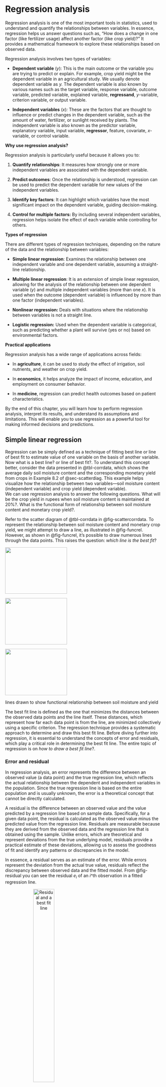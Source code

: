 # Regression analysis {#sec-regression}

Regression analysis is one of the most important tools in statistics, used to understand and quantify the relationships between variables. In essence, regression helps us answer questions such as, "How does a change in one factor (like fertilizer usage) affect another factor (like crop yield)?" It provides a mathematical framework to explore these relationships based on observed data.

Regression analysis involves two types of variables:

-   **Dependent variable** (*y*): This is the main outcome or the variable you are trying to predict or explain. For example, crop yield might be the dependent variable in an agricultural study. We usually denote dependent variable as *y.* The dependent variable is also known by various names such as the target variable, response variable, outcome variable, predicted variable, explained variable, **regressand**, *y*-variable, criterion variable, or output variable.

-   **Independent variables** (*x*)*:* These are the factors that are thought to influence or predict changes in the dependent variable, such as the amount of water, fertilizer, or sunlight received by plants. The independent variable is also known as the predictor variable, explanatory variable, input variable, **regressor**, feature, covariate, *x*-variable, or control variable.

**Why use regression analysis?**

Regression analysis is particularly useful because it allows you to:

1.  **Quantify relationships**: It measures how strongly one or more independent variables are associated with the dependent variable.

2.  **Predict outcomes**: Once the relationship is understood, regression can be used to predict the dependent variable for new values of the independent variables.

3.  **Identify key factors**: It can highlight which variables have the most significant impact on the dependent variable, guiding decision-making.

4.  **Control for multiple factors:** By including several independent variables, regression helps isolate the effect of each variable while controlling for others.

**Types of regression**

There are different types of regression techniques, depending on the nature of the data and the relationship between variables:

-   **Simple linear regression**: Examines the relationship between one independent variable and one dependent variable, assuming a straight-line relationship.

-   **Multiple linear regression**: It is an extension of simple linear regression, allowing for the analysis of the relationship between one dependent variable (*y*) and multiple independent variables (more than one *x*). It is used when the outcome (dependent variable) is influenced by more than one factor (independent variables).

-   **Nonlinear regression:** Deals with situations where the relationship between variables is not a straight line.

-   **Logistic regression:** Used when the dependent variable is categorical, such as predicting whether a plant will survive (yes or no) based on environmental factors.

**Practical applications**

Regression analysis has a wide range of applications across fields:

-   In **agriculture**, it can be used to study the effect of irrigation, soil nutrients, and weather on crop yield.

-   In **economics**, it helps analyze the impact of income, education, and employment on consumer behavior.

-   In **medicine**, regression can predict health outcomes based on patient characteristics.

By the end of this chapter, you will learn how to perform regression analysis, interpret its results, and understand its assumptions and limitations. This will enable you to use regression as a powerful tool for making informed decisions and predictions.

## Simple linear regression

Regression can be simply defined as a technique of fitting best line or line of best fit to estimate value of one variable on the basis of another variable. Now what is a best line? or line of best fit?. To understand this concept better, consider the data presented in @tbl-corrdata, which shows the average daily soil moisture content and the corresponding monetary yield from crops in Example 8.2 of @sec-scatterdiag. This example helps visualize how the relationship between two variables—soil moisture content (independent variable) and crop yield (dependent variable).\
We can use regression analysis to answer the following questions. What will be the crop yield in rupees when soil moisture content is maintained at 20%?. What is the functional form of relationship between soil moisture content and monetary crop yield?.

Refer to the scatter diagram of @tbl-corrdata in @fig-scattercorrdata. To represent the relationship between soil moisture content and monetary crop yield, we might attempt to draw a line, as illustrated in @fig-funcrel. However, as shown in @fig-funcrel, it’s possible to draw numerous lines through the data points. This raises the question: *which line is the best fit*?

::: {#fig-funcrel layout-ncol="2"}
![](images/r99.1.png){#fig-funcrel1 width="200px" height="150px"}

![](images/r99.2.png){#fig-funcrel2 width="200px" height="150px"}

![](images/r99.3.png){#fig-funcrel3 width="200px" height="150px"}

lines drawn to show functional relationship between soil moisture and yield
:::

The best fit line is defined as the one that minimizes the distances between the observed data points and the line itself. These distances, which represent how far each data point is from the line, are minimized collectively using a specific criterion. The regression technique provides a systematic approach to determine and draw this best fit line. Before diving further into regression, it is essential to understand the concepts of error and residuals, which play a critical role in determining the best fit line. The entire topic of regression is on *how to draw a best fit line*?.

### Error and residual

In regression analysis, an error represents the difference between an observed value (a data point) and the true regression line, which reflects the actual relationship between the dependent and independent variables in the population. Since the true regression line is based on the entire population and is usually unknown, the error is a theoretical concept that cannot be directly calculated.

A residual is the difference between an observed value and the value predicted by a regression line based on sample data. Specifically, for a given data point, the residual is calculated as the observed value minus the predicted value from the regression line. Residuals are measurable because they are derived from the observed data and the regression line that is obtained using the sample. Unlike errors, which are theoretical and represent deviations from the true underlying model, residuals provide a practical estimate of these deviations, allowing us to assess the goodness of fit and identify any patterns or discrepancies in the model.

In essence, a residual serves as an estimate of the error. While errors represent the deviation from the actual true value, residuals reflect the discrepancy between observed data and the fitted model. From @fig-residual you can see the residual $e_i$ of an *i*\^th observation in a fitted regression line.

![Residual and a best fit line](images/r91.png){#fig-residual fig-align="center" width="40%" style="text-align:center;"}

The distance of $i^{th}$ observation ($e_i$) from the fitted line can be considered as the residual (error). Best fit line can be obtained by minimizing this distance. This can be achieved using the mathematical technique "**principle of least squares**" discussed in @sec-leastsquares. Before going to identify a best fit line on should know the concept of a straight line.

### Straight lines

A straight line is the simplest figure in geometry. Mathematical equation of a straight line is\
$$Y = \alpha + \beta X$$ {#eq-straightline}

Two important features of a line **intercept** ($\alpha$) and **slope**($\beta$). $\alpha$ is the Y-intercept, the intercept of a line is the y-value of the point where it crosses the y-axis. $\beta$ is the **slope of a line,** which is a number that measures its "steepness". It is the change in Y for a unit change in X along the line. In regression $\beta$ is called as **regression coefficient** explained in @sec-regressionbeta.

[Intercept and slope]{.underline}

::: {#fig-interceptandslope layout-ncol="2"}
![Intercept of a straight line](images/r92.png){#fig-intercept width="200px" height="150px"}

![Slope of a straight line](images/r93.png){#fig-slope width="250px" height="150px"}

Intercept and slope
:::

$\alpha$ and $\beta$ can be considered as a finger print of a line; with these values we can easily identify the line. So now our problem is simple, to find a line of best, estimate $\alpha$ and $\beta$, such that error *e*~i~ of each observation is minimized. For that we use the *method of least squares*.

### Method of least squares {#sec-leastsquares}

On considering the error term $e_i$; equation of a straight line is

$$y_i = \alpha +\beta x_i + e_i$$ {#eq-simpleregression}

Where $e_i$ is the *i*^th^ error term corresponding to $y_i$, *i* =1, 2, ..., *n*

::: {.callout-important title="Note"}
One way to obtain *line of best fit* is by estimating $\alpha$ and $\beta$ by minimizing error sum $\sum_{i = 1}^{n}{e_i}$. By theorem $\sum_{i = 1}^{n}{e_i} = 0$. So $\alpha$ and $\beta$ are estimated by minimizing $\sum_{i = 1}^{n}{e_i}^2$. The term $\sum_{i = 1}^{n}e_i^2$ is called as error sum of squares. As we are minimizing the sum of the squares of error term the process is known by the name `principle of least squares`.
:::

[**Principle of least squares**]{.underline}

`Principle of least squares` is the statistical method used to determine a line of best fit by minimizing the sum of squares of the error term *i*.*e* minimizing $\sum_{i = 1}^{n}{e_i}^2$.

Consider @eq-simpleregression

$$y_i = \alpha +\beta x_i + e_i$$

$$e_i = y_i -(\alpha +\beta x_i)$$ {#eq-leastsq1}

$$e_i^2 = [y_i -(\alpha +\beta x_i)]^2$$ {#eq-leastsq2}

$$\sum_{i = 1}^{n}e_i^2 = \sum_{i = 1}^{n}[y_i -(\alpha +\beta x_i)]^2$$ {#eq-leastsq3}

we want to minimize @eq-leastsq3 and estimate $\alpha$ and $\beta$. $\sum_{i = 1}^{n}e_i^2$ can be minimized by taking derivative with respect to $\alpha$ and $\beta$ and equating to zero. On doing so we will get two equations, these equations are termed as *normal equations* and solving those normal equations will give the formulas for estimating $\alpha$ and $\beta$.

Differentiating $E=\sum_{i = 1}^{n}e_i^2$ with respect to $\alpha$ and equating to 0.

$$\frac{\partial E}{\partial \alpha} = \sum_{i=1}^n 2 \left[ y_i - (\alpha + \beta x_i) \right](-1)$$ {#eq-lssquares1}

$$= -2 \sum_{i=1}^n \left[ y_i - \alpha - \beta x_i \right]$$ {#eq-lssquares2}

equating the derivative in @eq-lssquares2 to $0$ and on simplifying:

$$\sum_{i=1}^n \left[ y_i - \alpha - \beta x_i \right] = 0$$ {#eq-lssquares3}

expand the summation in @eq-lssquares3:

$$=\sum_{i=1}^n y_i - n\alpha - \beta \sum_{i=1}^n x_i = 0$$ {#eq-lssquares4}

on rearranging @eq-lssquares4 you will get the first normal equation.

$$\sum_{i=1}^n y_i =n\alpha + \beta \sum_{i=1}^n x_i$$ {#eq-normaleq1}

Differentiating $E=\sum_{i = 1}^{n}e_i^2$ with respect to $\beta$:

$$\frac{\partial E}{\partial \beta} = \sum_{i=1}^n 2 \left[ y_i - (\alpha + \beta x_i) \right](-x_i)$$ {#eq-lssquares5}

$$= -2 \sum_{i=1}^n x_i \left[ y_i - \alpha - \beta x_i \right]$$ {#eq-lssquares6}

equating the derivative in @eq-lssquares6 to $0$ and on simplifying:

$$\sum_{i=1}^n x_i \left[ y_i - \alpha - \beta x_i \right] = 0$$ {#eq-lssquares7}

expand the summation in @eq-lssquares7:

$$=\sum_{i=1}^n x_i y_i - \alpha \sum_{i=1}^n x_i - \beta \sum_{i=1}^n x_i^2 = 0$$ {#eq-lssquares8}

on rearranging @eq-lssquares8 you will get the second normal equation.

$$\sum_{i=1}^n y_i x_i = \alpha \sum_{i=1}^n x_i + \beta \sum_{i=1}^n x_i^2$$ {#eq-normaleq2}

On solving normal equations @eq-normaleq1 and @eq-normaleq2, we derive the equations to estimate $\alpha$ and $\beta$, which are considered population parameters. Since these parameters are usually unknown, we estimate them using equations derived from sample data. The estimated values of $\alpha$ and $\beta$ are denoted as $\hat{\alpha}$ and $\hat{\beta}$, where the hats indicate that they are sample-based estimates. These are pronounced as "alpha cap" and "beta cap," respectively, and are used as approximations of the true population parameters.

### Regression coefficient {#sec-regressionbeta}

The regression coefficient, $\beta$ in linear regression, represents the slope of the regression line. It quantifies the relationship between the independent variable ($x$) and the dependent variable ($y$). Specifically, $\beta$ indicates the expected change in $y$ for a one-unit increase in $x$, holding other factors constant. Regression coefficients can take any real value, ranging from $-\infty$ to $+\infty$, depending on the nature of the relationship between the variables. A positive $\beta$ implies a direct relationship (as $x$ increases, $y$ increases), while a negative $\beta$ implies an inverse relationship (as $x$ increases, $y$ decreases). A coefficient of $0$ suggests no linear relationship between the variables. The magnitude of $\beta$ reflects the strength of the association, with larger absolute values indicating stronger relationships. @eq-regeqn3 and @eq-regeqn3 for the calculation of estimate of $\beta$ is obtained by solving normal equations @eq-normaleq1 and @eq-normaleq2. @eq-regeqn3 can be used for hand calculations.

$$\hat{\beta}=\frac{\sum_{i = 1}^{n}{y_{i}x_{i} - \frac{\sum_{i = 1}^{n}{y_{i}\sum_{i = 1}^{n}x_{i}}}{n}}}{\sum_{i = 1}^{n}x_{i}^{2} - \frac{\left( \sum_{i = 1}^{n}x_{i} \right)^{2}}{n}}$$ {#eq-regeqn3}

@eq-regeqn3 can be written as

$$\hat{\beta} =\frac{cov(x,y)}{var(x)}$$ {#eq-regeqn4}

### Intercept

The intercept, often denoted as $\alpha$ in linear regression, represents the value of the dependent variable $y$ when the independent variable $x$ is equal to zero. It is the point at which the regression line crosses the $y$-axis. The intercept provides a baseline value for the dependent variable before any influence from the independent variable is considered. The intercept can take any real value ($-\infty$ to $+\infty$), and its meaning depends on the specific context of the data. In some cases, it may not have a practical interpretation, especially if $x = 0$ is not within the range of observed data. @eq-regeqn5 for estimating $\alpha$ is obtained by solving normal equations @eq-normaleq1 and @eq-normaleq2.

$$\hat{\alpha} =\overline{y}-\hat{\beta}.\overline{x}$$ {#eq-regeqn5}\
where $\overline{y}$ = mean of $y$; $\overline{x}$ = mean of $x$

::: {.callout-important title="Note"}
Once the estimates of $\alpha$ and $\beta$, which are denoted as $\hat{\alpha}$ and $\hat{\beta}$ respectively are obtained using @eq-regeqn4 and @eq-regeqn5. The estimated regression line can be written as:\
$$y =\hat{\alpha}+ \hat{\beta} x$$ {#eq-regestimate}
:::

### Assumptions

The goal of linear regression is to estimate the coefficients of the regression equation, which help explain how changes in the independent variables affect the dependent variable. However, for the results of a regression analysis to be reliable and meaningful, certain underlying assumptions must be met. These assumptions ensure that the estimates are accurate, the predictions are unbiased, and the conclusions drawn from the model are valid. Before conducting a regression analysis, it is crucial to understand and verify these assumptions to avoid misleading results.These assumptions are:

1.  **Linearity**\
    The relationship between the independent variable(s) and the dependent variable is linear. This means that the changes in the dependent variable are proportional to changes in the independent variable(s).

2.  **Independence**\
    The observations in the dataset are independent of each other. Additionally, the residuals (errors) are assumed to be independent.

3.  **Homoscedasticity**\
    The variance of the residuals is constant across all levels of the independent variable(s). In other words, the spread of the residuals should remain consistent and not show patterns of increasing or decreasing variance.

4.  **Normality of residuals**\
    The residuals (errors) are normally distributed. This is particularly important for hypothesis testing and constructing confidence intervals. Normality assumption doesnot much influence the estimation of regression coefficient.

5.  **No multicollinearity**\
    In the case of multiple regression, the independent variables should not be highly correlated with each other, as multicollinearity can distort the estimates of regression coefficients.

6.  **No autocorrelation**\
    There should be no autocorrelation in the residuals. This means that the residuals of one observation should not be correlated with the residuals of another.

7.  **Correct model specification**\
    The model should include all relevant variables and exclude irrelevant ones. The functional form of the relationship between variables should be correctly specified.

Violations of these assumptions can lead to biased, inconsistent, or inefficient estimates, affecting the validity of the regression analysis.

::: {.callout-important title="Note"}
The essence of the assumptions in linear regression can be summarized as $e \sim \text{i.i.d.}(0, \sigma^2)$. This denotes that the errors are *independent and identically distributed (i.i.d.)*, with a mean of zero and a constant variance $\sigma^2$. Independence ensures that the error for one observation neither depends on nor influences the error for another. Identically distributed means that all errors are drawn from the same probability distribution, without variation across observations. A mean of zero ensures that the errors do not introduce systematic bias into the model’s predictions. Additionally, the constant variance (homoscedasticity) implies that the errors maintain a consistent level of variability across all values of the independent variable(s).
:::

## Two lines of regression

Consider the data presented in @tbl-corrdata, which shows the average daily soil moisture content and the corresponding monetary yield from crops in Example 8.2 of @sec-scatterdiag. For the data we can draw two lines of regression interchanging variables in X and Y axis as shown in @fig-twolines.

::: {#fig-twolines layout-ncol="2"}
![Moisture in X-axis and yield in Y-axis](images/yonx.png){#fig-xony width="200px" height="150px"}

![Yield in X-axis and moisture in Y-axis](images/yonx.png){#fig-yonx width="200px" height="150px"}

Two lines of regression
:::

From @fig-twolines it is clear that two lines of regression that of $y$ on $x$ and $x$ on $y$ is possible.

[Regression of $y$ on $x$]{.underline}

Consider the two variables $x$ and $y$, if you are considering $y$ as dependent variable and $x$ as independent variable then your equation is:

$$y = \alpha + \beta_{yx}x$$ {#eq-yonx}

This is used to predict the unknown value of variable $y$ when value of variable $x$ is known. Usually $\beta$ here is denoted as $\beta_{yx}$ and it is obtained using @eq-betayonx.

$$\beta_{yx} =\frac{cov(x,y)}{var(x)}$$ {#eq-betayonx}

[Regression of $x$ on $y$]{.underline}

Consider the two variables $x$ and $y$, if you are considering $x$ as dependent variable and $y$ as independent variable then your equation is:

$$x = \alpha_1 + \beta_{xy}.x$$ {#eq-xony}

This is used to predict the unknown value of variable $x$ when value of variable $y$ is known. Usually $\beta$ here is denoted as $\beta_{xy}$ and it is obtained using @eq-betaxony.

$$\beta_{xy} =\frac{cov(x,y)}{var(y)}$$ {#eq-betaxony}

You can see from @eq-betayonx and @eq-betaxony both the regression coefficients were different. It depends on the experimenter to choose dependent and independent variable. In the Example 8.2 there may be situation that considering moisture as dependent variable is meaningless, *i*.*e*. it depends on the fact that what is the usefulness in predicting soil moisture based on monetary crop yield?. So the selection of dependent and independent variable is entirely the discretion of experimenter based on the objective of his study.

### Properties of regression coefficients

1.  The correlation coefficient between $x$ and $y$ denoted as $r_{xy}$ is the geometric mean of the two regression coefficients $\beta_{yx}$ and $\beta_{xy}$

$$r_{xy} = \sqrt{\beta_{yx}.\beta_{xy}}$$ {#eq-corndbeta}

2.  Regression coefficients are independent of change of origin but not of scale. Regression coefficients exhibit specific behaviors under transformations of the variables $x$ or $y$, particularly when there are changes in origin or scale. They are independent of a change in origin for both $x$ and $y$. This means that adding or subtracting a constant to either variable (e.g., transforming $x$ to $x'= x + c$ or $y$ to $y'= y + c$, where $c$ is a constant) does not affect the slope $\beta$ of the regression line. The slope depends on the relative differences between values, which remain unchanged by shifts in origin. However, changes in origin will affect the intercept $\alpha$ by adjusting it to accommodate the shift in $y$. In contrast, regression coefficients are not independent of changes in scale. When either $x$ or $y$ is multiplied or divided by a constant (e.g., $x'= kx$ or $y'= ky$, where $k$ is a non-zero constant), the slope $\beta$ changes proportionally. Specifically, the regression coefficient is inversely proportional to the scale factor for $x$ because scaling affects the covariance and variance of the variables. Similarly, scaling $y$ affects both the slope and the intercept, as the entire regression equation is scaled by the factor $k$. Understanding these effects is crucial for accurately interpreting regression results, especially when transformations are applied during data preprocessing.

3.  If one regression coefficient is greater than unity, then the other must be less than unity but not vice versa. *i*.*e*. both the regression coefficients can be less than unity but both cannot be greater than unity, *i*.*e*. if $\beta_{yx} >1$ then $\beta_{xy} <1$ and if $\beta_{xy} >1$, then $\beta_{yx} <1$.

4.  Also if one regression coefficient is positive the other must be positive (in this case the correlation coefficient is positive) and if one regression coefficient is negative the other must be negative (in this case the correlation coefficient is negative). This relationship arises because the regression coefficients and the correlation coefficient share the same sign, reflecting the direction of the association between the two variables.

5.  The range of regression coefficients is $- \infty$ to $+ \infty$.

6.  If the variables ($x$ ) and ($y$) are independent, the regression coefficients are zero. This is referred to as the independence property of regression coefficients.

### Properties of regression lines

1.  Regression lines minimize the sum of squared deviations of observed values from the predicted values, ensuring the best possible fit.

2.  The regression lines intersect at the mean values of $x$ and $y$ *i.e.,* at ($\overline{x}$,$\overline{y}$)

3.  The slopes of the regression lines are related to the correlation coefficient r. If r=0, the lines are perpendicular, indicating no linear relationship.

The position of regression lines is closely related to the strength of the correlation between $x$ and $y$. As shown in @fig-twolines2, the placement of the two lines changes with the correlation value, demonstrating how the relationship between $x$ and $y$ influences the regression line’s position.

::: {#fig-twolines2 layout-ncol="2"}
![When correlation = 0](images/no_correlation.png){#fig-nocorrel width="200px" height="150px"}

![Perfect positive correlation](images/perfect_positive.png){width="200px" height="150px"}

![Perfect negative correlation](images/perfect_negative.png){#fig-nocorrel1 width="200px" height="150px"}

![High degree positive correlation](images/highdegree_positive.png){#fig-nocorrel2 width="200px" height="150px"}

![High degree negative correlation](images/highdegree_negative.png){#fig-nocorrel3 width="200px" height="150px"}

![Low degree negative correlation](images/lowdegree_negative.png){#fig-nocorrel4 width="200px" height="150px"}

![Low degree positive correlation](images/lowdegree_positive.png){#fig-nocorrel5 width="200px" height="150px"}

Effect of correlation strength on the position of regression lines
:::

## Uses of regression

-   **Prediction**\
    Regression analysis is used to predict the value of a dependent variable ($y$) based on one or more independent variables ($x$). Examples in agricultural research include:
    -   Predicting crop yield based on weather parameters such as temperature, rainfall, and humidity.\
    -   Estimating soil nutrient levels using remote sensing data or environmental variables.\
    -   Forecasting pest or disease outbreaks based on climatic and ecological conditions.
-   **Identify the strength of relationships**\
    Regression helps quantify the strength of the relationship between variables. This is essential in agricultural research to identify influential factors. Examples include:
    -   Determining the effect of fertilizer dosage on crop yield.\
    -   Analyzing the relationship between irrigation frequency and plant growth.\
    -   Understanding the impact of livestock feed composition on milk production.
-   **Forecast effects or impact of changes**\
    Regression models allow researchers to evaluate how changes in one or more independent variables affect the dependent variable. For example:
    -   Assessing how seed quality impacts overall harvest productivity.\
    -   Analyzing the effects of varying water availability on crop output in drought-prone areas.\
    -   Estimating the economic benefits of adopting precision farming techniques.
-   **Predict Trends and Future Values**\
    Regression is valuable for modeling trends and forecasting future values, aiding in strategic planning and policy-making. Applications include:
    -   Predicting future crop yields under different climate change scenarios.\
    -   Estimating long-term price trends for agricultural commodities such as rice, wheat, or coffee.\
    -   Forecasting the adoption rates of new agricultural technologies among farmers.

::: {.callout-important title="Note"}
Multiple regression is an extension of simple linear regression that models the relationship between a dependent variable and two or more independent variables. It allows researchers to account for the combined effect of multiple factors on an outcome, making it particularly useful in agricultural research. For instance, crop yield can be predicted based on a combination of variables such as soil nutrients, rainfall, temperature, and fertilizer application.

In a multiple regression model, the relationship between the dependent variable $y$ and independent variables $x_1, x_2, \dots, x_n$ is expressed as:

$$y = \alpha + \beta_1 x_1 + \beta_2 x_2 + \dots + \beta_n x_n + e$$ {#eq-multireg}

Where:\
- $y$: Dependent variable (response).\
- $\alpha$: Intercept (value of $Y$ when all $X$ values are zero).\
- $\beta_1, \beta_2, \dots, \beta_n$: Coefficients representing the effect of each independent variable on $y$.\
- $x_1, x_2, \dots, x_n$: Independent variables (predictors).\
- $e$: Error term accounting for variability not explained by the predictors.
:::

**Example 9.1**: We will be using the data presented in @tbl-corrdata, which shows the average daily soil moisture content and the corresponding monetary yield from crops in Example 8.2 of @sec-scatterdiag to demonsrtate how regression analysis can be used to answer the following questions.

1.  What is the functional form of relationship between soil moisture and monetary crop yield?

2.  What will be the estimated monetary crop yield when average daily soil moisture is maintained around 20%?

**Solution 9.1**:

1.  Fit a model considering monetary crop yield as dependent variable ($y$) and average soil moisture as independent variable ($x$). Fitting a model means estimating $\beta$ and $\alpha$ using equation.

2.  After fitting the model put 20 in the $x$ value you will get the predicted $y$ value

```{r tbl-regressioncalc, echo=FALSE,warning=FALSE,results='asis'}
#| tbl-cap: "Calculation table for regression"
#| fig-cap: "Calculation table for regression" 
#| filters: 
#| - parse-latex   

library(knitr)
library(kableExtra)
dt<-read.csv("csv/Book12.csv")
colnames(dt) <- c("Sl No.", "Soil moisture ($x$)", "Crop yield in Rs($y$)", "$(x_{i}-\\overline{x})$","$(y_{i}-\\overline{y})$ ", "$(x_{i}-\\overline{x})(y_{i}-\\overline{y})$", "$(x_{i}-\\overline{x})^2$")
dt$`Sl No.` <- as.character(dt$`Sl No.`)
dt %>%
  kbl(booktabs = TRUE, align = "c", escape = FALSE) %>%
   kable_classic(full_width = F, html_font = "Georgia") %>%
kable_styling(
    # latex_options = "HOLD_position", 
    full_width = FALSE,
    position = "center", 
    bootstrap_options = "bordered"
  )  
```

$n$ =12

$$mean,\overline{x} = \ \frac{224.1}{12} = 18.675$$

$$mean,\overline{y} = \ \frac{4829}{12} = 402.416$$

$$cov (x,y) =\frac{1}{n}\sum_{i = 1}^{n}{\left( x_{i} - \overline{x} \right)\left( y_{i} - \overline{y} \right)} = \frac{5325.03}{12} = 443.752$$

variance of $x$:

$$var\left( x \right) = \ \frac{1}{n}\sum_{i = 1}^{n}\left( x_{i} - \overline{x} \right)^{2} = \frac{176.983}{12} = 14.7485$$ now using @eq-regeqn4\
$$\hat{\beta} =\frac{cov(x,y)}{var(x)}$$

$$\hat{\beta} =\frac{443.752}{14.7485} =30.088$$ using @eq-regeqn5\
$$\hat{\alpha} =\overline{y}-\hat{\beta}.\overline{x}$$

$$\hat{\alpha} = 402.416 - 30.088\left( 18.675 \right) = \  - 159.477$$

So our estimated model is

$$y = \  - 159.477 + 30.088x$$

$$\text{crop yield in Rs} =- 159.477 + 30.088\text{(soil moisture)}$$\
for soil moisture content at 20%, *i*.*e*. $x = 20$

$$y = \  - 159.477 + 30.088(20)$$ = 442.28

So the predicted monetary yield in rupees at a average soil moisture of 20% is $442.283$

## Correlation and regression

Correlation and regression are fundamental concepts in statistics, often used to explore and model relationships between variables. While both techniques examine how variables relate to one another, they differ in their purpose, interpretation, and methodology. Correlation focuses on measuring the strength and direction of an association between two variables, without assuming causation. In contrast, regression goes a step further by modeling the relationship, enabling predictions of one variable based on the other(s). The @tbl-corrndregression below provides a detailed comparison of these two approaches, helping to clarify their unique characteristics and applications.

| **Item** | **Correlation** | **Regression** |
|------------------------|------------------------|------------------------|
| **Definition** | Measures the strength and direction of the relationship between two variables. | Models the relationship between a dependent variable and one or more independent variables. |
| **Objective** | To quantify the degree of association between variables. | To predict the value of the dependent variable based on the independent variable(s). |
| **Causation** | Does not imply causation; it only measures association. Causation means changes in one variable cause changes in another. | Can imply causation if assumptions are met and the model is well-specified. |
| **Equation** | No equation is derived. | Derives an equation: $y=\alpha + \beta x + e$. |
| **Variables involved** | Considers two variables at a time. | Can involve one or multiple independent variables to predict a dependent variable. |
| **Symmetry** | Correlation between (x) and (y) is the same as (y) and (x). | The regression coefficient of y on x is different from x on y. |
| **Range** | The correlation coefficient (*r*) ranges from -1 to 1. | Regression coefficients ($\alpha, \beta$) ranges from $-\infty$ to $+\infty$. |
| **Units** | Unit less measure. | Dependent on the units of the variables involved. |
| **Purpose** | To understand the strength of the relationship. | To predict outcomes or explain variability in the dependent variable. |

: Correlation versus regression {#tbl-corrndregression}

::: {.callout-caution title="Historical Insights"}
**"Regression and study of heights"**

The story of *regression* begins with Sir Francis Galton’s groundbreaking work on heredity in the late 19th century. While studying the heights of parents and their children, Galton noticed a fascinating pattern: tall parents tended to have slightly shorter children, and shorter parents tended to have slightly taller children. He called this phenomenon "regression toward the mean", as the offspring's heights seemed to move closer to the population average. This observation not only introduced the term "regression" but also inspired the development of statistical tools for studying relationships between variables. Galton’s work, later expanded by Karl Pearson, laid the foundation for modern regression analysis, which remains an essential technique in several fields ranging from agriculture to space exploration.
:::

::: {.callout-tip title="Quotes to Inspire"}
**"Statistics is the art of never having to say you're wrong":-Robert P. Abelson**
:::
